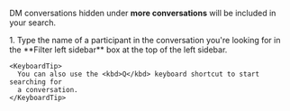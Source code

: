 

DM conversations hidden under **more conversations** will be included in your
search.

<Tabs>
  <TabItem label="Desktop/Web">
    <Steps>
      1. Type the name of a participant in the conversation you're looking for in the
         **Filter left sidebar** box at the top of the left sidebar.
    </Steps>

    <KeyboardTip>
      You can also use the <kbd>Q</kbd> keyboard shortcut to start searching for
      a conversation.
    </KeyboardTip>
  </TabItem>
</Tabs>
